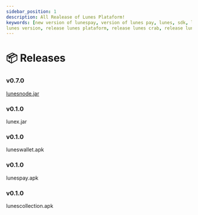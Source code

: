 ```yaml
---
sidebar_position: 1
description: All Realease of Lunes Plataform!
keywords: [new version of lunespay, version of lunes pay, lunes, sdk, lunes node version, 
lunes version, release lunes plataform, release lunes crab, release lunes pay]
---
```



# 📦 Releases


<Tabs>
  <TabItem value="node" label="node" default>
  <h3>v0.7.0</h3>

  [lunesnode.jar](https://github.com/lunes-platform/lunesnode/releases/download/0.0.7/lunesnode-latest.jar)

  </TabItem>
  <TabItem value="dex" label="dex" default>
  <h3>v0.1.0</h3>

  lunex.jar

  </TabItem>
  <TabItem value="wallet" label="wallet" default>
<h3>v0.1.0</h3>

luneswallet.apk

  </TabItem>

  <TabItem value="pay" label="pay" default>
<h3>v0.1.0</h3>

lunespay.apk

  </TabItem>

  <TabItem value="collection" label="collection" default>
<h3>v0.1.0</h3>

lunescollection.apk

  </TabItem>
</Tabs>
